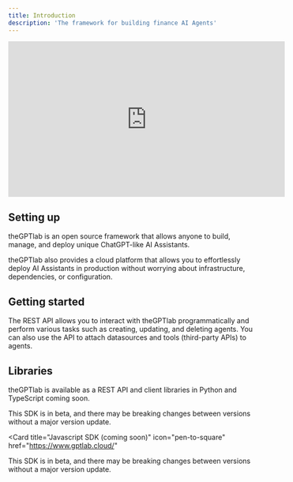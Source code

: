 ```yaml
---
title: Introduction
description: 'The framework for building finance AI Agents'
---
```

<iframe
  width="560"
  height="315"
  src="https://www.youtube.com/embed/UEQcIne-X5o?si=K8OmqCg_CF7zSHJK"
  title="YouTube video player"
  frameborder="0"
  allow="accelerometer; autoplay; clipboard-write; encrypted-media; gyroscope; picture-in-picture"
  allowfullscreen
  style={{ width: '100%', borderRadius: '0.5rem' }}
></iframe>



## Setting up

theGPTlab is an open source framework that allows anyone to build, manage, and deploy unique ChatGPT-like AI Assistants.

theGPTlab also provides a cloud platform that allows you to effortlessly deploy AI Assistants in production without worrying about infrastructure, dependencies, or configuration.


## Getting started

The REST API allows you to interact with theGPTlab programmatically and perform various tasks such as creating, updating, and deleting agents. You can also use the API to attach datasources and tools (third-party APIs) to agents.

## Libraries

theGPTlab is available as a REST API and client libraries in Python and TypeScript coming soon.


<CardGroup cols={2}>
  <Card
    title="Python SDK (coming soon)"
    icon="pen-to-square"
    href="https://www.gptlab.cloud/"
  >
 This SDK is in beta, and there may be breaking changes between versions without a major version update.
  </Card>


  
  <Card
    title="Javascript SDK (coming soon)"
   icon="pen-to-square"
    href="https://www.gptlab.cloud/"
  >


This SDK is in beta, and there may be breaking changes between versions without a major version update.
  </Card>
</CardGroup>
